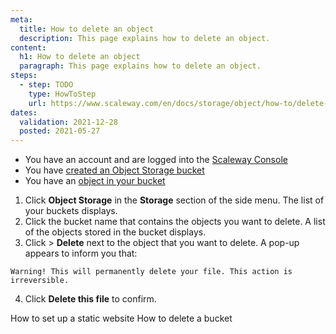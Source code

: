 ```yaml
---
meta:
  title: How to delete an object 
  description: This page explains how to delete an object.
content:
  h1: How to delete an object 
  paragraph: This page explains how to delete an object.
steps:
  - step: TODO
    type: HowToStep
    url: https://www.scaleway.com/en/docs/storage/object/how-to/delete-an-object
dates:
  validation: 2021-12-28
  posted: 2021-05-27
---
```


<Message type="requirement">

  - You have an account and are logged into the [Scaleway Console](https://console.scaleway.com)  
  - You have [created an Object Storage bucket](/storage/object/how-to/create-a-bucket/)
  - You have an [object in your bucket](/storage/object/how-to/upload-files-into-a-bucket)

</Message>

1. Click **Object Storage** in the **Storage** section of the side menu. The list of your buckets displays.
2. Click the bucket name that contains the objects you want to delete. A list of the objects stored in the bucket displays.
3. Click <Icon name="more" /> > **Delete** next to the object that you want to delete. 
  A pop-up appears to inform you that:

  <Message type="important">

    Warning! This will permanently delete your file. This action is irreversible.

  </Message>

4. Click **Delete this file** to confirm. 

<Navigation title="See Also">
  <PreviousButton to="/storage/object/how-to/use-bucket-website/">How to set up a static website</PreviousButton>
  <NextButton to="/storage/object/how-to/delete-a-bucket/">How to delete a bucket</NextButton>
</Navigation>
